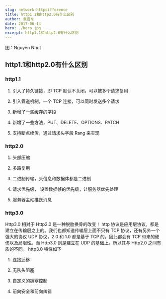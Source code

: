 ```yaml
---
slug: network-httpdifference
title: http1.1和http2.0有什么区别
author: 袁官东
date: 2017-06-14
hero: ./hero.jpg
excerpt: http1.1和http2.0有什么区别
---
```

<div className={'img-desc'}>图：Nguyen Nhut</div>


## http1.1和http2.0有什么区别

### http1.1

1. 引入了持久链接，即 TCP 默认不关闭，可以被多个请求复用

2. 引入管道机制，一个 TCP 连接，可以同时发送多个请求

3. 新增了一些缓存的字段

4. 新增了一些方法，PUT、DELETE、OPTIONS、PATCH 

5. 支持断点续传，通过请求头字段 Rang 来实现 

### http2.0

1. 头部压缩

2. 多路复用

3. 二进制传输，头信息和数据体都是二进制

4. 请求优先级， 设置数据帧的优先级，让服务器优先处理

5. 服务器主动推送消息


### http3.0
Http3.0 相对于 Http2.0 是一种脱胎换骨的改变！
http 协议是应用层协议，都是建立在传输层之上的。我们也都知道传输层上面不只有 TCP 协议，还有另外一个强大的协议 UDP 协议，2.0 和 1.0 都是基于 TCP 的，因此都会有 TCP 带来的硬伤以及局限性。而 Http3.0 则是建立在 UDP 的基础上。所以其与 Http2.0 之间有质的不同。
http3.0 特性如下

1. 连接迁移

2. 无队头阻塞

3. 自定义的拥塞控制

4. 前向安全和前向纠错
